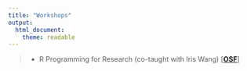 ```yaml
---
title: "Workshops"
output: 
  html_document: 
    theme: readable
---
```


> * R Programming for Research (co-taught with Iris Wang) [[**OSF**](https://osf.io/xj7cq/)]
